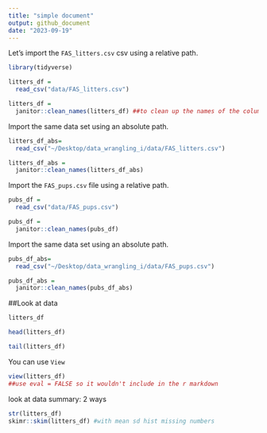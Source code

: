 ```yaml
---
title: "simple document"
output: github_document
date: "2023-09-19"
---
```


Let's import the `FAS_litters.csv` csv using a relative path.

```r
library(tidyverse)
```

```r
litters_df = 
  read_csv("data/FAS_litters.csv")

litters_df = 
  janitor::clean_names(litters_df) ##to clean up the names of the columns---convert spaces and uppercases to all lower cases and underscores(typical r name writing)


```

Import the same data set using an absolute path.

```r
litters_df_abs= 
  read_csv("~/Desktop/data_wrangling_i/data/FAS_litters.csv")

litters_df_abs = 
  janitor::clean_names(litters_df_abs) 

```

Import the `FAS_pups.csv` file using a relative path.

```r
pubs_df = 
  read_csv("data/FAS_pups.csv")

pubs_df = 
  janitor::clean_names(pubs_df)
```

Import the same data set using an absolute path.

```r
pubs_df_abs= 
  read_csv("~/Desktop/data_wrangling_i/data/FAS_pups.csv")

pubs_df_abs = 
  janitor::clean_names(pubs_df_abs) 
```

##Look at data

```r
litters_df

head(litters_df)

tail(litters_df)
```

You can use `View`

```r
view(litters_df)
##use eval = FALSE so it wouldn't include in the r markdown
```

look at data summary: 2 ways 

```r
str(litters_df)
skimr::skim(litters_df) #with mean sd hist missing numbers
```

